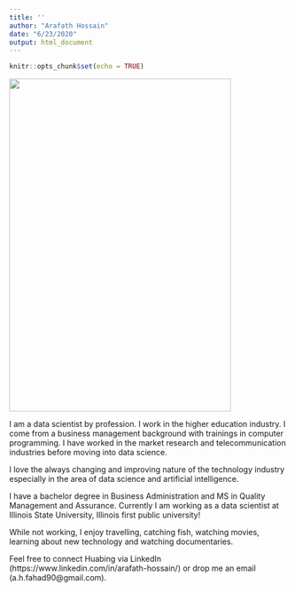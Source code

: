 ```yaml
---
title: ''
author: "Arafath Hossain"
date: "6/23/2020"
output: html_document
---
```


```r
knitr::opts_chunk$set(echo = TRUE)
```

<img src="/top/about_files/profile_pic.png" width="400" height='600'/>


I am a data scientist by profession. I work in the higher education industry. I come from a business management background with trainings in computer programming. I have worked in the market research and telecommunication industries before moving into data science.

I love the always changing and improving nature of the technology industry especially in the area of data science and artificial intelligence. 

I have a bachelor degree in Business Administration and MS in Quality Management and Assurance. Currently I am working as a data scientist at Illinois State University, Illinois first public university!

While not working, I enjoy travelling, catching fish, watching movies, learning about new technology and watching documentaries.

Feel free to connect Huabing via LinkedIn (https://www.linkedin.com/in/arafath-hossain/) or drop me an email (a.h.fahad90@gmail.com).


